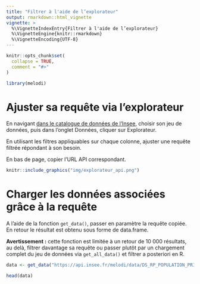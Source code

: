 ```yaml
---
title: "Filtrer à l'aide de l’explorateur"
output: rmarkdown::html_vignette
vignette: >
  %\VignetteIndexEntry{Filtrer à l'aide de l’explorateur}
  %\VignetteEngine{knitr::rmarkdown}
  %\VignetteEncoding{UTF-8}
---
```


```r
knitr::opts_chunk$set(
  collapse = TRUE,
  comment = "#>"
)
```

```r
library(melodi)
```

# Ajuster sa requête via l'explorateur

En navigant [dans le catalogue de données de l'Insee](https://catalogue-donnees.insee.fr), choisir son jeu de données, puis dans l'onglet Données, cliquer sur Explorateur.

En utilisant les filtres appliquables sur chaque colonne, ajuster une requête filtrée répondant à son besoin.

En bas de page, copier l'URL API correspondant.

```r
knitr::include_graphics("img/explorateur_api.png")
```

# Charger les données associées grâce à la requête

A l'aide de la fonction `get_data()`, passer en paramètre la requête copiée. En retour le résultat est obtenu sous forme de data.frame.

**Avertissement :** cette fonction est limitée à un retour de 10 000 résultats, au delà, filtrer davantage sa requête ou passer plutôt par un chargement complet du jeu de données via `get_all_data()` et filtrer a posteriori en R.

```r
data <- get_data("https://api.insee.fr/melodi/data/DS_RP_POPULATION_PRINC?SEX=_T&AGE=_T&GEO=REG")

head(data)
```
